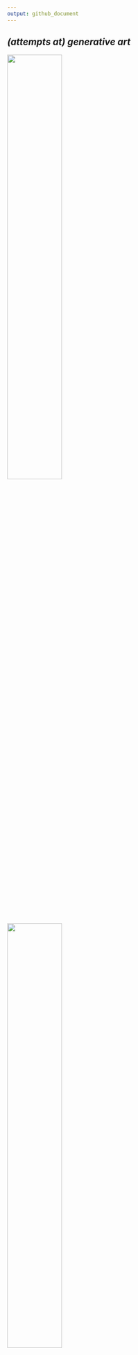 ```yaml
---
output: github_document
---
```



## *(attempts at) generative art*

<img src="drafts/prompt2_piece1.png" style="width:50%" align="middle">

<br>

<img src="drafts/prompt1_piece3.png" style="width:50%" align="middle">

<br>
<br>
<br>

Initial inspiration (and much better art) found in Ijeamaka Anyene's [*Radial Patterns in `ggplot2`*](https://ijeamaka-anyene.netlify.app/posts/2021-01-04-radial-patterns-in-ggplot2/).